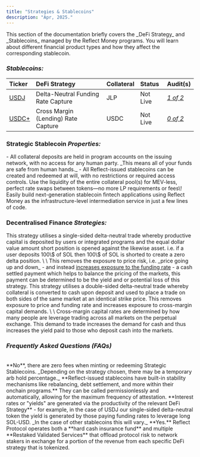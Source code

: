 ```yaml
---
title: "Strategies & Stablecoins"
description: "Apr, 2025."
---
```


<Card title="Overview of Strategies & Stablecoins" icon="money-bill-trend-up" img="https://github.com/palindrome-eng/docs/blob/main/images/docs-saas-image.png?raw=true">
  This section of the documentation briefly covers the _DeFi Strategy_ and _Stablecoins_ managed by the Reflect Money programs. You will learn about different financial product types and how they affect the corresponding stablecoin.

  ### _Stablecoins:_

  | Ticker        | DeFi Strategy                       | Collateral | Status   | Audit(s)        |
  | :------------ | :---------------------------------- | :--------- | :------- | :-------------- |
  | <u>USDJ</u>   | Delta-Neutral Funding Rate Capture  | JLP        | Not Live | _<u>1 of 2</u>_ |
  | <u>USDC\+</u> | Cross Margin (Lending) Rate Capture | USDC       | Not Live | _<u>0 of 2</u>_ |
</Card>

### Strategic Stablecoin _Properties:_

<CardGroup cols="2">
  <Card title="Non-Custodial" icon="wallet">
    - All collateral deposits are held in program accounts on the issuing network, with no access for any human party. _This means all of your funds are safe from human hands._
  </Card>
  <Card title="Permissionless" icon="unlock">
    - All Reflect-issued stablecoins can be created and redeemed at will, with no restrictions or required access controls.
  </Card>
  <Card title="Liquid" icon="water">
    Use the liquidity of the entire collateral pool(s) for MEV-less, perfect rate swaps between tokens—no more LP requirements or fees\!
  </Card>
  <Card title="Programmable" icon="code">
    Easily build next-generation stablecoin fintech applications using Reflect Money as the infrastructure-level intermediation service in just a few lines of code.
  </Card>
</CardGroup>

### Decentralised Finance _Strategies:_

<CardGroup cols="1">
  <Card title="Delta-Neutral Funding Rate Capture" icon="chart-simple" img="https://github.com/palindrome-eng/docs/blob/main/images/docs-bar.png?raw=true">
    This strategy utilises a single-sided delta-neutral trade whereby productive capital is deposited by users or integrated programs and the equal dollar value amount short position is opened against the likewise asset. i.e. if a user deposits 100\$ of SOL then 100\$ of SOL is shorted to create a zero delta position. \
    \
    This removes the exposure to price risk, i.e. _price going up and down_ - and instead <u>increases exposure to the funding rate</u> - a cash settled payment which helps to balance the pricing of the markets, this payment can be determined to be the yield and or potential loss of this strategy.
  </Card>
  <Card title="Delta-Neutral Cross Margin Rate Capture" icon="chart-mixed" img="https://github.com/palindrome-eng/docs/blob/main/images/docs-bar.png?raw=true">
    This strategy utilises a double-sided delta-neutral trade whereby collateral is converted to cash upon deposit and used to place a trade on both sides of the same market at an identical strike price. This removes exposure to price and funding rate and increases exposure to cross-margin capital demands. \
    \
    Cross-margin capital rates are determined by how many people are leverage trading across all markets on the perpetual exchange. This demand to trade increases the demand for cash and thus increases the yield paid to those who deposit cash into the markets.
  </Card>
</CardGroup>

### _Frequently Asked Questions (FAQs)_

<br />

<AccordionGroup>
  <Accordion title="Are there any mint/redeem fees?" icon="circle-question">
    **No**, there are zero fees when minting or redeeming Strategic Stablecoins. _Depending on the strategy chosen, there may be a temporary arb hold percentage._
  </Accordion>
  <Accordion title="How is the price of Reflected Currencies made to be stable?" icon="circle-question">
    **Reflect-issued stablecoins have built-in stability mechanisms like rebalancing, debt settlement, and more within their onchain programs.** They can be called permissionlessly and automatically, allowing for the maximum frequency of attestation.
  </Accordion>
  <Accordion title="Where does the Interest (yield) come from?" icon="circle-question">
    **Interest rates or "yields" are generated via the productivity of the relevant DeFi Strategy** - for example, in the case of USDJ our single-sided delta-neutral token the yield is generated by those paying funding rates to leverage long SOL-USD. _In the case of other stablecoins this will vary._
  </Accordion>
  <Accordion title="Is the collateral in the program(s) insured?" icon="circle-question">
    **Yes.** Reflect Protocol operates both a **hard cash insurance fund** and multiple **Restaked Validated Services** that offload protocol risk to network stakers in exchange for a portion of the revenue from each specific DeFi strategy that is tokenized.
  </Accordion>
</AccordionGroup>